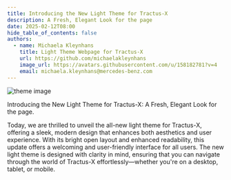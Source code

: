 ```yaml
---
title: Introducing the New Light Theme for Tractus-X
description: A Fresh, Elegant Look for the page
date: 2025-02-12T08:00
hide_table_of_contents: false
authors:
  - name: Michaela Kleynhans 
    title: Light Theme Webpage for Tractus-X
    url: https://github.com/michaelakleynhans
    image_url: https://avatars.githubusercontent.com/u/158182781?v=4
    email: michaela.kleynhans@mercedes-benz.com
---
```


![theme image](@site/static/img/light-dark-theme.png)

Introducing the New Light Theme for Tractus-X: A Fresh, Elegant Look for the page.

Today, we are thrilled to unveil the all-new light theme for Tractus-X, offering a sleek, modern design that enhances both aesthetics and user experience. With its bright open layout and enhanced readability, this update offers a welcoming and user-friendly interface for all users. The new light theme is designed with clarity in mind, ensuring that you can navigate through the world of Tractus-X effortlessly—whether you're on a desktop, tablet, or mobile.

